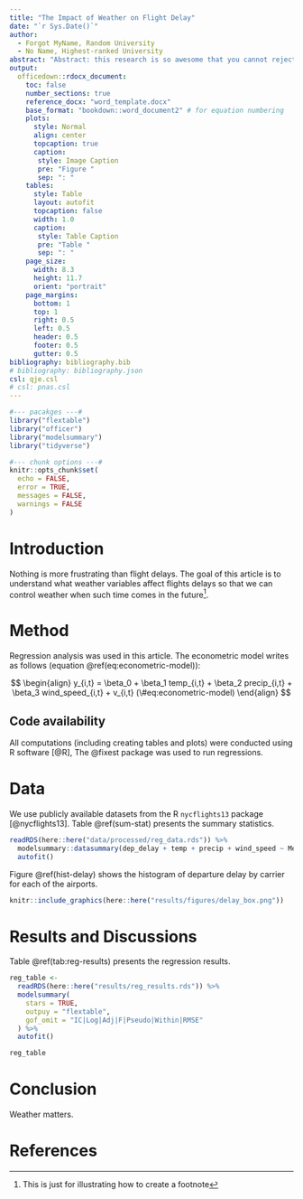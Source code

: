 ```yaml
---
title: "The Impact of Weather on Flight Delay"
date: "`r Sys.Date()`"
author:
  - Forgot MyName, Random University
  - No Name, Highest-ranked University
abstract: "Abstract: this research is so awesome that you cannot reject this paper."
output:
  officedown::rdocx_document:
    toc: false
    number_sections: true
    reference_docx: "word_template.docx"
    base_format: "bookdown::word_document2" # for equation numbering
    plots:
      style: Normal
      align: center
      topcaption: true
      caption:
       style: Image Caption
       pre: "Figure "
       sep: ": "
    tables:
      style: Table
      layout: autofit
      topcaption: false
      width: 1.0
      caption:
       style: Table Caption
       pre: "Table "
       sep: ": "
    page_size:
      width: 8.3
      height: 11.7
      orient: "portrait"
    page_margins:
      bottom: 1
      top: 1
      right: 0.5
      left: 0.5
      header: 0.5
      footer: 0.5
      gutter: 0.5
bibliography: bibliography.bib
# bibliography: bibliography.json
csl: qje.csl
# csl: pnas.csl
---
```


```r
#--- pacakges ---#
library("flextable")
library("officer")
library("modelsummary")
library("tidyverse")

#--- chunk options ---#
knitr::opts_chunk$set(
  echo = FALSE,
  error = TRUE,
  messages = FALSE,
  warnings = FALSE
)
```

# Introduction

Nothing is more frustrating than flight delays. The goal of this article is to understand what weather variables affect flights delays so that we can control weather when such time comes in the future[^1].

[^1]: This is just for illustrating how to create a footnote

# Method

Regression analysis was used in this article. The econometric model writes as follows (equation \@ref(eq:econometric-model)):

$$
\begin{align}
y_{i,t} = \beta_0 + \beta_1 temp_{i,t} + \beta_2 precip_{i,t} + \beta_3 wind_speed_{i,t} + v_{i,t}
(\#eq:econometric-model)
\end{align}
$$

## Code availability

All computations (including creating tables and plots) were conducted using R software [@R], The @fixest package was used to run regressions.

# Data

We use publicly available datasets from the R `nycflights13` package [@nycflights13]. Table \@ref(sum-stat) presents the summary statistics.

```r
readRDS(here::here("data/processed/reg_data.rds")) %>%
  modelsummary::datasummary(dep_delay + temp + precip + wind_speed ~ Mean + SD + Max, data = ., output = "flextable") %>%
  autofit()
```

Figure \@ref(hist-delay) shows the histogram of departure delay by carrier for each of the airports.

```r
knitr::include_graphics(here::here("results/figures/delay_box.png"))
```

# Results and Discussions

Table \@ref(tab:reg-results) presents the regression results.

```r
reg_table <-
  readRDS(here::here("results/reg_results.rds")) %>%
  modelsummary(
    stars = TRUE,
    outpuy = "flextable",
    gof_omit = "IC|Log|Adj|F|Pseudo|Within|RMSE"
  ) %>%
  autofit()

reg_table
```

# Conclusion

Weather matters.

# References {.unnumbered}

::: {#refs}
:::
